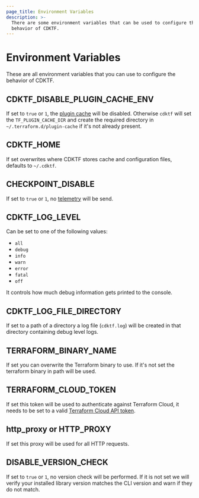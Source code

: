 ```yaml
---
page_title: Environment Variables
description: >-
  There are some environment variables that can be used to configure the
  behavior of CDKTF.
---
```


# Environment Variables

These are all environment variables that you can use to configure the behavior of CDKTF.

## CDKTF_DISABLE_PLUGIN_CACHE_ENV

If set to `true` or `1`, the [plugin cache](/cli/config/config-file#provider-plugin-cache) will be disabled. Otherwise `cdktf` will set the `TF_PLUGIN_CACHE_DIR` and create the required directory in `~/.terraform.d/plugin-cache` if it's not already present.

## CDKTF_HOME

If set overwrites where CDKTF stores cache and configuration files, defaults to `~/.cdktf`.

## CHECKPOINT_DISABLE

If set to `true` or `1`, no [telemetry](/cdktf/telemetry) will be send.

## CDKTF_LOG_LEVEL

Can be set to one of the following values:

- `all`
- `debug`
- `info`
- `warn`
- `error`
- `fatal`
- `off`

It controls how much debug information gets printed to the console.

## CDKTF_LOG_FILE_DIRECTORY

If set to a path of a directory a log file (`cdktf.log`) will be created in that directory containing debug level logs.

## TERRAFORM_BINARY_NAME

If set you can overwrite the Terraform binary to use. If it's not set the terraform binary in path will be used.

## TERRAFORM_CLOUD_TOKEN

If set this token will be used to authenticate against Terraform Cloud, it needs to be set to a valid [Terraform Cloud API token](/cloud-docs/users-teams-organizations/api-tokens).

## http_proxy or HTTP_PROXY

If set this proxy will be used for all HTTP requests.

## DISABLE_VERSION_CHECK

If set to `true` or `1`, no version check will be performed. If it is not set we will verify your installed library version matches the CLI version and warn if they do not match.
